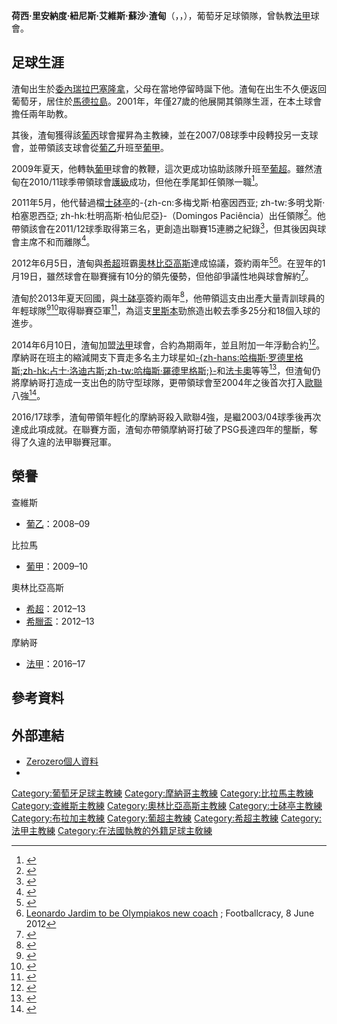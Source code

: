 {{noteTA|G1=足球|G2=法甲|G3=uefa|G4=人名|G5=laliga|G6=MUFC
|1=zh-hans:莱昂纳多;zh-hk:里安納度;zh-tw:李奧納多;
|2=zh-cn:雅尔丁; zh-tw:雅爾丁; zh-hk:渣甸
}}
{{Infobox football biography
|name = 里安納度·渣甸<br>Leonardo Jardim
|image =Leonardo Jardim sous les couleurs de l'AS Monaco en 2017.jpg
|fullname = José Leonardo Nunes Alves Sousa Jardim
|birth_date = {{birth date and age|1974|8|1|df=y}}
|birth_place = [[委內瑞拉|委內瑞拉]][[巴塞羅那_(安索阿特吉州)|巴塞隆拿]]
|currentclub = 
|manageryears1 = 2001–2003 |managerclubs1 = {{scl|卡馬查}} （助教）
|manageryears2 = 2003–2008 |managerclubs2 = {{scl|卡馬查}}
|manageryears3 = 2008–2009 |managerclubs3 = {{scl|查維斯}}
|manageryears4 = 2009–2011 |managerclubs4 = {{scl|比拉馬}}
|manageryears5 = 2011–2012 |managerclubs5 = {{scl|布拉加}}
|manageryears6 = 2012–2013 |managerclubs6 = [[奧林比亞高斯|奧林比亞高斯]]
|manageryears7 = 2013–2014 |managerclubs7 = [[士砵亭|士砵亭]]
|manageryears8 = 2014–2018     |managerclubs8 = {{fc|摩納哥}}
|manageryears9 = 2019     |managerclubs9 = {{fc|摩納哥}}
}}
'''荷西·里安納度·紐尼斯·艾維斯·蘇沙·渣甸'''（{{lang-pt|José Leonardo Nunes Alves Sousa Jardim}}，{{IPA-pt|liuˈnaɾdu ʒɐɾˈdĩ}}，{{bd|1974年|8月1日}}），葡萄牙足球領隊，曾執教[[法甲|法甲]]球會{{fc|摩納哥}}。

==足球生涯==
渣甸出生於[[委內瑞拉|委內瑞拉]][[巴塞羅那_(安索阿特吉州)|巴塞隆拿]]，父母在當地停留時誕下他。渣甸在出生不久便返回葡萄牙，居住於[[馬德拉島|馬德拉島]]。2001年，年僅27歲的他展開其領隊生涯，在本土球會{{scl|卡馬查}}擔任兩年助教。

其後，渣甸獲得該[[葡丙|葡丙]]球會擢昇為主教練，並在2007/08球季中段轉投另一支球會{{scl|查維斯}}，並帶領該支球會從[[葡乙|葡乙]]升班至[[葡甲|葡甲]]。

2009年夏天，他轉執[[葡甲|葡甲]]球會{{scl|比拉馬}}的教鞭，這次更成功協助該隊升班至[[葡超|葡超]]。雖然渣甸在2010/11球季帶領球會[[護級|護級]]成功，但他在季尾卸任領隊一職<ref>{{cite web|url=http://www.portugoal.net/index.php/more-beira-mar-news/21495-jardim-steps-down-at-beira-mar|title=Leonardo Jardim steps down at Beira-Mar|publisher=PortuGOAL|date=28 February 2011|accessdate=29 May 2011|archive-date=2011-05-24|archive-url=https://web.archive.org/web/20110524001852/http://www.portugoal.net/index.php/more-beira-mar-news/21495-jardim-steps-down-at-beira-mar|dead-url=yes}}</ref>。

2011年5月，他代替過檔[[士砵亭|士砵亭]]的-{zh-cn:多梅戈斯·柏塞因西亚; zh-tw:多明戈斯·柏塞恩西亞; zh-hk:杜明高斯·柏仙尼亞}-（Domingos Paciência）出任{{scl|布拉加}}領隊<ref>{{cite web|url=http://www.abola.pt/nnh/ver.aspx?id=264256|title=Pedro Martins: "Nélson Caldeira vai ser adjunto de Leonardo Jardim no SC Braga"|trans_title=Pedro Martins: "Nélson Caldeira will assist Leonardo Jardim at SC Braga"|publisher=[[A_Bola|A Bola]]|language=pt|date=20 May 2011|accessdate=29 May 2011|archive-url=https://web.archive.org/web/20110523095226/http://www.abola.pt/nnh/ver.aspx?id=264256|archive-date=2011-05-23|dead-url=yes}}</ref>。他帶領該會在2011/12球季取得第三名，更創造出聯賽15連勝之紀錄<ref>{{cite web|url=http://www.portugoal.net/index.php/more-braga-news/32309-lucky-13-for-braga|title=Lucky 13 for Braga?|publisher=PortuGOAL|date=26 March 2012|accessdate=4 June 2012|archive-date=2013-10-17|archive-url=https://web.archive.org/web/20131017064101/http://www.portugoal.net/index.php/more-braga-news/32309-lucky-13-for-braga|dead-url=yes}}</ref>，但其後因與球會主席不和而離隊<ref>{{cite web|url=http://www.supersport.com/football/mozambique-portuguese/news/120531/Braga_rescinde_contrato_com_treinador_Jardim|title=Braga rescinde contrato com treinador Jardim|trans_title=Braga rescinds contract with coach Jardim|publisher=Super Sport|language=pt|date=31 May 2012|accessdate=4 June 2012|archive-date=2013-05-25|archive-url=https://www.webcitation.org/6GslWHPLW?url=http://www.supersport.com/football/mozambique-portuguese/news/120531/Braga_rescinde_contrato_com_treinador_Jardim|dead-url=no}}</ref>。

2012年6月5日，渣甸與[[希超|希超]]班霸[[奧林比亞高斯|奧林比亞高斯]]達成協議，簽約兩年<ref>{{cite news|url=http://www.ethnos.gr/ethnosport/article.asp?catid=8747&subid=2&pubid=129059818|title=Πέφτουν υπογραφές με Ζαρντίμ|trans_title=Jardim is signing|publisher=Ethnos|language=el|date=5 June 2012|accessdate=5 June 2012|archive-url=https://www.webcitation.org/6GslbLx3F?url=http://www.ethnos.gr/ethnosport/article.asp?catid=8747|archive-date=2013-05-25|dead-url=yes}}</ref><ref>[http://www.footballcracy.com/news/europe/leonardo-jardim-to-be-olympiakos-new-coach/ Leonardo Jardim to be Olympiakos new coach] {{Wayback|url=http://www.footballcracy.com/news/europe/leonardo-jardim-to-be-olympiakos-new-coach/ |date=20120613182722 }}; Footballcracy, 8 June 2012</ref>。在翌年的1月19日，雖然球會在聯賽擁有10分的領先優勢，但他卻爭議性地與球會解約<ref>{{cite web|url=http://www.olympiacos.org/en/article/19419/olympiacos-fc-statement|title=Olympiacos FC statement|publisher=Olympiacos' official website|date=19 January 2013|accessdate=25 January 2013|archive-date=2018-10-11|archive-url=https://web.archive.org/web/20181011063937/http://www.olympiacos.org/en/article/19419/olympiacos-fc-statement|dead-url=no}}</ref>。

渣甸於2013年夏天回國，與[[士砵亭|士砵亭]]簽約兩年<ref>{{cite web|url=http://articles.chicagotribune.com/2013-05-20/news/sns-rt-soccer-portugalsportingl6n0e1209-20130520_1_porto-and-benfica-leonardo-jardim-big-three-clubs|title=Soccer-Troubled Sporting appoint Jardim as coach|publisher=[[Chicago_Tribune|Chicago Tribune]]|date=20 May 2013|accessdate=16 May 2014|archive-date=2014-07-14|archive-url=https://web.archive.org/web/20140714150514/http://articles.chicagotribune.com/2013-05-20/news/sns-rt-soccer-portugalsportingl6n0e1209-20130520_1_porto-and-benfica-leonardo-jardim-big-three-clubs|dead-url=no}}</ref>，他帶領這支由出產大量青訓球員的年輕球隊<ref>{{cite web|url=http://www.uefa.com/memberassociations/association=por/news/newsid=2007656.html|title=Jardim focused on bigger picture at Sporting|publisher=UEFA.com|date=9 October 2013|accessdate=16 May 2014|archive-date=2018-10-12|archive-url=https://web.archive.org/web/20181012014457/https://www.uefa.com/memberassociations/association=por/news/newsid=2007656.html|dead-url=no}}</ref><ref>{{cite web|url=http://www.portugoal.net/index.php/more-portuguese-abroad-news/42810-machado-qjardims-changed-sportingq|title=Paulo Machado: "Leonardo Jardim has changed the mentality at Sporting"|publisher=PortuGOAL|date=24 October 2013|accessdate=16 May 2014|archive-date=2013-11-06|archive-url=https://web.archive.org/web/20131106022747/http://www.portugoal.net/index.php/more-portuguese-abroad-news/42810-machado-qjardims-changed-sportingq|dead-url=yes}}</ref>取得聯賽亞軍<ref>{{cite web|url=http://www.ionline.pt/artigos/desporto/leonardo-jardim-diz-nada-esta-decidido-na-luta-pelo-segundo-lugar|title=Leonardo Jardim diz que nada está decidido na luta pelo segundo lugar|trans_title=Leonardo Jardim says nothing is decided in fight for second place|publisher=IOnline|language=pt|date=3 April 2014|accessdate=16 May 2014|archive-date=2016-03-03|archive-url=https://web.archive.org/web/20160303232726/http://www.ionline.pt/artigos/desporto/leonardo-jardim-diz-nada-esta-decidido-na-luta-pelo-segundo-lugar|dead-url=no}}</ref>，為這支[[里斯本|里斯本]]勁旅造出較去季多25分和18個入球的進步。

2014年6月10日，渣甸加盟[[法甲|法甲]]球會{{fc|摩納哥}}，合約為期兩年，並且附加一年浮動合約<ref>{{cite web|url=http://www.asm-fc.com/en/article/leonardo-jardim-joins-as-monaco-65037.html|title=Leonardo Jardim joins AS Monaco|publisher=AS Monaco|date=10 June 2014|accessdate=19 June 2014|deadurl=yes|archiveurl=https://web.archive.org/web/20140714185852/http://www.asm-fc.com/en/article/leonardo-jardim-joins-as-monaco-65037.html|archivedate=2014-07-14}}</ref>。摩納哥在班主的縮減開支下賣走多名主力球星如[[哈梅斯·罗德里格斯|-{zh-hans:哈梅斯·罗德里格斯;zh-hk:占士·洛迪古斯;zh-tw:哈梅斯·羅德里格斯;}-]]和[[法卡奧|法卡奧]]等等<ref>{{cite web|url=http://www.theguardian.com/football/2014/sep/03/monaco-fans-refund-season-tickets-radamel-falcao|title=Monaco fans want refunds as Radamel Falcao and James Rodríguez leave|author=Guardian sport|work=the Guardian|accessdate=16 May 2015|archive-date=2019-12-07|archive-url=https://web.archive.org/web/20191207113105/https://www.theguardian.com/football/2014/sep/03/monaco-fans-refund-season-tickets-radamel-falcao|dead-url=no}}</ref>，但渣甸仍將摩納哥打造成一支出色的防守型球隊，更帶領球會至2004年之後首次打入[[歐聯|歐聯]]八強<ref>{{cite web|url=http://www.uefa.com/uefachampionsleague/news/newsid=2223095.html|title=Monaco and Atlético squeeze into quarter-finals|date=18 March 2015|work=UEFA.com|accessdate=16 May 2015|archive-date=2019-12-06|archive-url=https://web.archive.org/web/20191206193937/https://www.uefa.com/uefachampionsleague/news/newsid=2223095.html|dead-url=no}}</ref>。

2016/17球季，渣甸帶領年輕化的摩納哥殺入歐聯4強，是繼2003/04球季後再次達成此項成就。在聯賽方面，渣甸亦帶領摩納哥打破了PSG長達四年的壟斷，奪得了久違的法甲聯賽冠軍。

==榮譽==
;查維斯
*[[葡乙|葡乙]]：2008–09

;比拉馬
*[[葡甲|葡甲]]：2009–10

;奧林比亞高斯
*[[希超|希超]]：2012–13
*[[希臘盃|希臘盃]]：2012–13

;摩納哥
*[[法甲|法甲]]：2016–17

==參考資料==
{{Reflist}}

==外部連結==
*[https://web.archive.org/web/20130831121538/http://www.footballzz.co.uk/treinador.php?id=1659 Zerozero個人資料]
*{{ForaDeJogo manager|74}}

{{DEFAULTSORT:Jardim, Leonardo}}

[[Category:葡萄牙足球主教練|Category:葡萄牙足球主教練]]
[[Category:摩納哥主教練|Category:摩納哥主教練]]
[[Category:比拉馬主教練|Category:比拉馬主教練]]
[[Category:查維斯主教練|Category:查維斯主教練]]
[[Category:奧林比亞高斯主教練|Category:奧林比亞高斯主教練]]
[[Category:士砵亭主教練|Category:士砵亭主教練]]
[[Category:布拉加主教練|Category:布拉加主教練]]
[[Category:葡超主教練|Category:葡超主教練]]
[[Category:希超主教練|Category:希超主教練]]
[[Category:法甲主教練|Category:法甲主教練]]
[[Category:在法國執教的外籍足球主敎練|Category:在法國執教的外籍足球主敎練]]